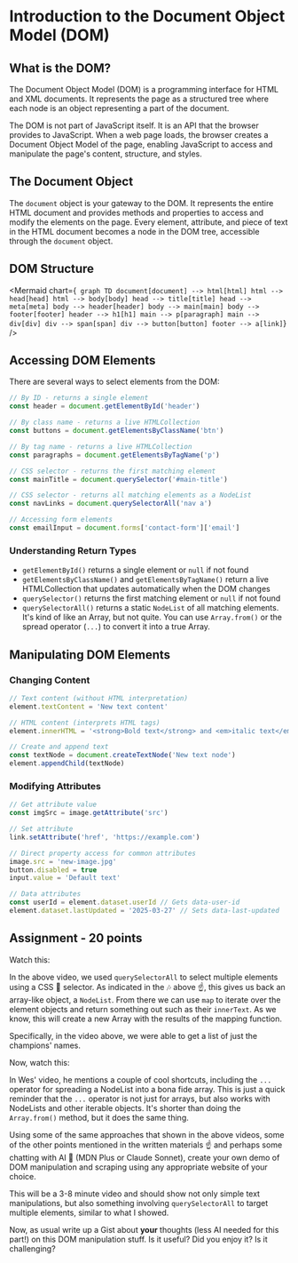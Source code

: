 
# Introduction to the Document Object Model (DOM)

## What is the DOM?

The Document Object Model (DOM) is a programming interface for HTML and XML documents. It represents the page as a structured tree where each node is an object representing a part of the document.

The DOM is not part of JavaScript itself. It is an API that the browser provides to JavaScript. When a web page loads, the browser creates a Document Object Model of the page, enabling JavaScript to access and manipulate the page's content, structure, and styles.

## The Document Object

The `document` object is your gateway to the DOM. It represents the entire HTML document and provides methods and properties to access and modify the elements on the page. Every element, attribute, and piece of text in the HTML document becomes a node in the DOM tree, accessible through the `document` object.

## DOM Structure

<Mermaid
  chart={`
graph TD
document[document] --> html[html]
html --> head[head]
html --> body[body]
head --> title[title]
head --> meta[meta]
body --> header[header]
body --> main[main]
body --> footer[footer]
header --> h1[h1]
main --> p[paragraph]
main --> div[div]
div --> span[span]
div --> button[button]
footer --> a[link]`}
/>

## Accessing DOM Elements

There are several ways to select elements from the DOM:

```javascript
// By ID - returns a single element
const header = document.getElementById('header')

// By class name - returns a live HTMLCollection
const buttons = document.getElementsByClassName('btn')

// By tag name - returns a live HTMLCollection
const paragraphs = document.getElementsByTagName('p')

// CSS selector - returns the first matching element
const mainTitle = document.querySelector('#main-title')

// CSS selector - returns all matching elements as a NodeList
const navLinks = document.querySelectorAll('nav a')

// Accessing form elements
const emailInput = document.forms['contact-form']['email']
```

### Understanding Return Types

- `getElementById()` returns a single element or `null` if not found
- `getElementsByClassName()` and `getElementsByTagName()` return a live HTMLCollection that updates automatically when the DOM changes
- `querySelector()` returns the first matching element or `null` if not found
- `querySelectorAll()` returns a static `NodeList` of all matching elements. It's kind of like an Array, but not quite. You can use `Array.from()` or the spread operator (`...`) to convert it into a true Array.

## Manipulating DOM Elements

### Changing Content

```javascript
// Text content (without HTML interpretation)
element.textContent = 'New text content'

// HTML content (interprets HTML tags)
element.innerHTML = '<strong>Bold text</strong> and <em>italic text</em>'

// Create and append text
const textNode = document.createTextNode('New text node')
element.appendChild(textNode)
```

### Modifying Attributes

```javascript
// Get attribute value
const imgSrc = image.getAttribute('src')

// Set attribute
link.setAttribute('href', 'https://example.com')

// Direct property access for common attributes
image.src = 'new-image.jpg'
button.disabled = true
input.value = 'Default text'

// Data attributes
const userId = element.dataset.userId // Gets data-user-id
element.dataset.lastUpdated = '2025-03-27' // Sets data-last-updated
```

## Assignment - 20 points

Watch this:

<YouTubeEmbed videoid="DjSl6FElYc4" height={400} />

In the above video, we used `querySelectorAll` to select multiple elements using a CSS 💄 selector. As indicated in the 🎶 above ☝️, this gives us back an array-like object, a `NodeList`. From there we can use `map` to iterate over the element objects and return something out such as their `innerText`. As we know, this will create a new Array with the results of the mapping function.

Specifically, in the video above, we were able to get a list of just the champions' names.

Now, watch this:

<YouTubeEmbed videoid="Vo_8uc1j2Yk" height={400} />

In Wes' video, he mentions a couple of cool shortcuts, including the `...` operator for spreading a NodeList into a bona fide array. This is just a quick reminder that the `...` operator is not just for arrays, but also works with NodeLists and other iterable objects. It's shorter than doing the `Array.from()` method, but it does the same thing.

Using some of the same approaches that shown in the above videos, some of the other points mentioned in the written materials ☝️ and perhaps some chatting with AI 🤖 (MDN Plus or Claude Sonnet), create your own demo of DOM manipulation and scraping using any appropriate website of your choice.

This will be a 3-8 minute video and should show not only simple text manipulations, but also something involving `querySelectorAll` to target multiple elements, similar to what I showed.

Now, as usual write up a Gist about **your** thoughts (less AI needed for this part!) on this DOM manipulation stuff. Is it useful? Did you enjoy it? Is it challenging?
